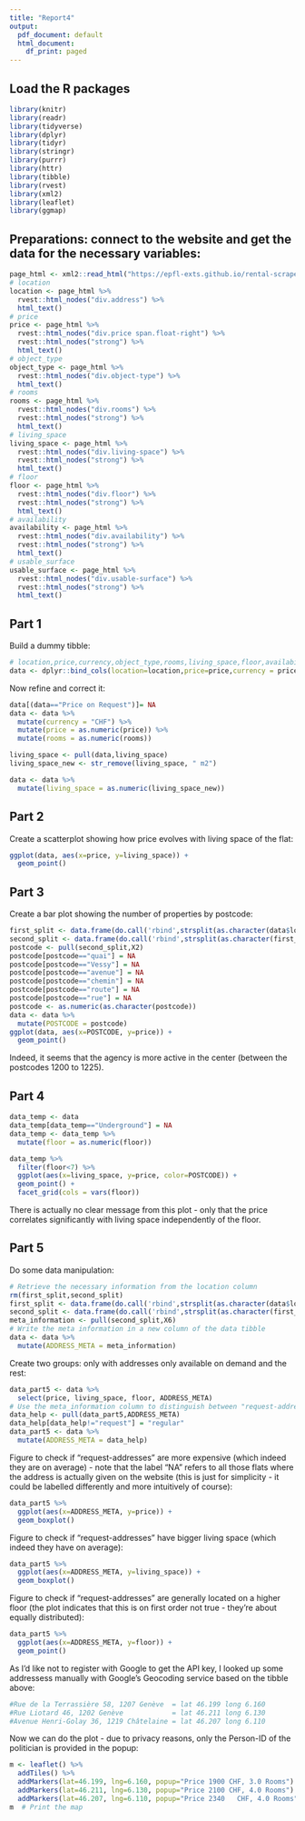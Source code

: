 ```yaml
---
title: "Report4"
output:
  pdf_document: default
  html_document:
    df_print: paged
---
```


## Load the R packages

```r
library(knitr)
library(readr)
library(tidyverse)
library(dplyr)
library(tidyr)
library(stringr)
library(purrr)
library(httr)
library(tibble)
library(rvest)
library(xml2)
library(leaflet)
library(ggmap)
```

## Preparations: connect to the website and get the data for the necessary variables:

```r
page_html <- xml2::read_html("https://epfl-exts.github.io/rental-scrape/")
# location
location <- page_html %>%
  rvest::html_nodes("div.address") %>%
  html_text()
# price
price <- page_html %>%
  rvest::html_nodes("div.price span.float-right") %>%
  rvest::html_nodes("strong") %>%
  html_text()
# object_type
object_type <- page_html %>%
  rvest::html_nodes("div.object-type") %>%
  html_text()
# rooms
rooms <- page_html %>%
  rvest::html_nodes("div.rooms") %>%
  rvest::html_nodes("strong") %>% 
  html_text()
# living_space
living_space <- page_html %>%
  rvest::html_nodes("div.living-space") %>%
  rvest::html_nodes("strong") %>%
  html_text()
# floor
floor <- page_html %>%
  rvest::html_nodes("div.floor") %>%
  rvest::html_nodes("strong") %>%
  html_text()
# availability
availability <- page_html %>%
  rvest::html_nodes("div.availability") %>%
  rvest::html_nodes("strong") %>%
  html_text()
# usable_surface
usable_surface <- page_html %>%
  rvest::html_nodes("div.usable-surface") %>%
  rvest::html_nodes("strong") %>%
  html_text()
```

## Part 1

Build a dummy tibble:
```r
# location,price,currency,object_type,rooms,living_space,floor,availability,usable_surface
data <- dplyr::bind_cols(location=location,price=price,currency = price,rooms=rooms,living_space=living_space,floor=floor, availability=availability,usable_surface=usable_surface)
```
Now refine and correct it:
```r
data[(data=="Price on Request")]= NA
data <- data %>%
  mutate(currency = "CHF") %>%
  mutate(price = as.numeric(price)) %>%
  mutate(rooms = as.numeric(rooms))

living_space <- pull(data,living_space)
living_space_new <- str_remove(living_space, " m2")

data <- data %>%
  mutate(living_space = as.numeric(living_space_new))
```

## Part 2
Create a scatterplot showing how price evolves with living space of the flat:
```r
ggplot(data, aes(x=price, y=living_space)) +
  geom_point()
```

## Part 3

Create a bar plot showing the number of properties by postcode:
```r
first_split <- data.frame(do.call('rbind',strsplit(as.character(data$location),',',fixed=TRUE)))
second_split <- data.frame(do.call('rbind',strsplit(as.character(first_split$X2),' ',fixed=TRUE))) %>% as_tibble()
postcode <- pull(second_split,X2)
postcode[postcode=="quai"] = NA
postcode[postcode=="Vessy"] = NA
postcode[postcode=="avenue"] = NA
postcode[postcode=="chemin"] = NA
postcode[postcode=="route"] = NA
postcode[postcode=="rue"] = NA
postcode <- as.numeric(as.character(postcode))
data <- data %>%
  mutate(POSTCODE = postcode)
ggplot(data, aes(x=POSTCODE, y=price)) +
  geom_point()
```
Indeed, it seems that the agency is more active in the center (between the postcodes 1200 to 1225).

## Part 4

```r
data_temp <- data
data_temp[data_temp=="Underground"] = NA
data_temp <- data_temp %>%
  mutate(floor = as.numeric(floor))

data_temp %>%
  filter(floor<7) %>%
  ggplot(aes(x=living_space, y=price, color=POSTCODE)) +
  geom_point() +
  facet_grid(cols = vars(floor))
```
There is actually no clear message from this plot - only that the price correlates significantly with living space independently of the floor.

## Part 5

Do some data manipulation:
```r
# Retrieve the necessary information from the location column
rm(first_split,second_split)
first_split <- data.frame(do.call('rbind',strsplit(as.character(data$location),',',fixed=TRUE)))
second_split <- data.frame(do.call('rbind',strsplit(as.character(first_split$X1),' ',fixed=TRUE))) %>% as_tibble()
meta_information <- pull(second_split,X6)
# Write the meta information in a new column of the data tibble
data <- data %>%
  mutate(ADDRESS_META = meta_information)
```
Create two groups: only with addresses only available on demand and the rest:
```r
data_part5 <- data %>%
  select(price, living_space, floor, ADDRESS_META)
# Use the meta_information column to distinguish between "request-addresses" and "regular-addresses"
data_help <- pull(data_part5,ADDRESS_META)
data_help[data_help!="request"] = "regular"
data_part5 <- data %>%
  mutate(ADDRESS_META = data_help)
```
Figure to check if "request-addresses" are more expensive (which indeed they are on average) - note that the label "NA" refers to all those flats where the address is actually given on the website (this is just for simplicity - it could be labelled differently and more intuitively of course):
```r
data_part5 %>%
  ggplot(aes(x=ADDRESS_META, y=price)) +
  geom_boxplot()
```
Figure to check if "request-addresses" have bigger living space (which indeed they have on average):
```r
data_part5 %>%
  ggplot(aes(x=ADDRESS_META, y=living_space)) +
  geom_boxplot()
```
Figure to check if "request-addresses" are generally located on a higher floor (the plot indicates that this is on first order not true - they're about equally distributed):
```r
data_part5 %>%
  ggplot(aes(x=ADDRESS_META, y=floor)) +
  geom_point()
```
As I'd like not to register with Google to get the API key, I looked up some addressess manually with Google's Geocoding service based on the tibble above:
```r
#Rue de la Terrassière 58, 1207 Genève  = lat 46.199 long 6.160
#Rue Liotard 46, 1202 Genève            = lat 46.211 long 6.130
#Avenue Henri-Golay 36, 1219 Châtelaine = lat 46.207 long 6.110
```

Now we can do the plot - due to privacy reasons, only the Person-ID of the politician is provided in the popup:
```r
m <- leaflet() %>%
  addTiles() %>%
  addMarkers(lat=46.199, lng=6.160, popup="Price 1900 CHF, 3.0 Rooms") %>%
  addMarkers(lat=46.211, lng=6.130, popup="Price 2100 CHF, 4.0 Rooms") %>%
  addMarkers(lat=46.207, lng=6.110, popup="Price 2340	CHF, 4.0 Rooms")
m  # Print the map
```
